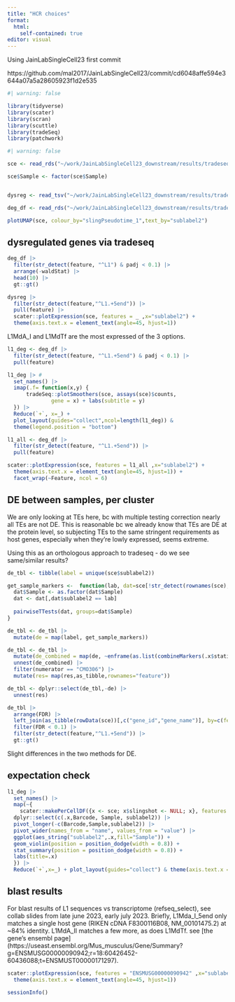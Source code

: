 ```yaml
---
title: "HCR choices"
format: 
  html:
    self-contained: true
editor: visual
---
```


Using JainLabSingleCell23 first commit

https://github.com/mal2017/JainLabSingleCell23/commit/cd6048affe594e3644a07a5a28605923f1d2e535

```r
#| warning: false

library(tidyverse)
library(scater)
library(scran)
library(scuttle)
library(tradeSeq)
library(patchwork)
```

```r
#| warning: false

sce <- read_rds("~/work/JainLabSingleCell23_downstream/results/tradeseq/juvenile_13d_wt_null.cellranger.sce.germ_cell.tradeseq.rds")

sce$Sample <- factor(sce$Sample)


dysreg <- read_tsv("~/work/JainLabSingleCell23_downstream/results/tradeseq/juvenile_13d_wt_null.cellranger.germ_cell.gene_clusters.tsv")

deg_df <- read_rds("~/work/JainLabSingleCell23_downstream/results/tradeseq/juvenile_13d_wt_null.cellranger.germ_cell.deg.rds")
```

```r

plotUMAP(sce, colour_by="slingPseudotime_1",text_by="sublabel2")
```

## dysregulated genes via tradeseq

```r
deg_df |> 
  filter(str_detect(feature, "^L1") & padj < 0.1) |>
  arrange(-waldStat) |>
  head(10) |>
  gt::gt()
```

```r
dysreg |>
  filter(str_detect(feature,"^L1.+5end")) |>
  pull(feature) |>
  scater::plotExpression(sce, features = _ ,x="sublabel2") +
  theme(axis.text.x = element_text(angle=45, hjust=1))
```

L1MdA_I and L1MdTf are the most expressed of the 3 options.

```r
l1_deg <- deg_df |> 
  filter(str_detect(feature, "^L1.+5end") & padj < 0.1) |>
  pull(feature)

l1_deg |> #
  set_names() |>
  imap(.f= function(x,y) {
      tradeSeq::plotSmoothers(sce, assays(sce)$counts,
              gene = x) + labs(subtitle = y)
  }) |>
  Reduce(`+`, x=_) +
  plot_layout(guides="collect",ncol=length(l1_deg)) &
  theme(legend.position = "bottom")
```

```r
l1_all <- deg_df |> 
  filter(str_detect(feature, "^L1.+5end")) |>
  pull(feature)

scater::plotExpression(sce, features = l1_all ,x="sublabel2") +
  theme(axis.text.x = element_text(angle=45, hjust=1)) +
  facet_wrap(~Feature, ncol = 6)
```

## DE between samples, per cluster

We are only looking at TEs here, bc with multiple testing correction nearly all TEs are not DE. This is reasonable bc we already know that TEs are DE at the protein level, so subjecting TEs to the same stringent requirements as host genes, especially when they're lowly expressed, seems extreme.

Using this as an orthologous approach to tradeseq - do we see same/similar results?

```r
de_tbl <- tibble(label = unique(sce$sublabel2))

get_sample_markers <-  function(lab, dat=sce[!str_detect(rownames(sce),"ENSMUSG"),]) {
  dat$Sample <- as.factor(dat$Sample)
  dat <- dat[,dat$sublabel2 == lab]
  
  pairwiseTTests(dat, groups=dat$Sample)
}

de_tbl <- de_tbl |>
  mutate(de = map(label, get_sample_markers))

de_tbl <- de_tbl |>
  mutate(de_combined = map(de, ~enframe(as.list(combineMarkers(.x$statistics,.x$pairs)),name="numerator",value="res"))) |>
  unnest(de_combined) |>
  filter(numerator == "CMO306") |>
  mutate(res= map(res,as_tibble,rownames="feature"))

de_tbl <- dplyr::select(de_tbl,-de) |>
  unnest(res)
```

```r
de_tbl |> 
  arrange(FDR) |>
  left_join(as_tibble(rowData(sce))[,c("gene_id","gene_name")], by=c(feature="gene_id")) |>
  filter(FDR < 0.1) |>
  filter(str_detect(feature,"^L1.+5end")) |>
  gt::gt()
```

Slight differences in the two methods for DE.

## expectation check

```r
l1_deg |>
  set_names() |>
  map(~{
    scater::makePerCellDF({x <- sce; x$slingshot <- NULL; x}, features = .x) |>
  dplyr::select(c(.x,Barcode, Sample, sublabel2)) |>
  pivot_longer(-c(Barcode,Sample,sublabel2)) |>
  pivot_wider(names_from = "name", values_from = "value") |>
  ggplot(aes_string("sublabel2",.x,fill="Sample")) +
  geom_violin(position = position_dodge(width = 0.8)) +
  stat_summary(position = position_dodge(width = 0.8)) +
  labs(title=.x)
  }) |>
  Reduce(`+`,x=_) + plot_layout(guides="collect") & theme(axis.text.x = element_text(angle=45, hjust=1))

```

## blast results

For blast results of L1 sequences vs transcriptome (refseq_select), see collab slides from late june 2023, early july 2023. Briefly, L1Mda_I_5end only matches a single host gene (RIKEN cDNA F8300116B08, NM_00101475.2) at \~84% identity. L1MdA_II matches a few more, as does L1MdTf. see \[the gene's ensembl page\](https://useast.ensembl.org/Mus_musculus/Gene/Summary?g=ENSMUSG00000090942;r=18:60426452-60436088;t=ENSMUST00000171297).

```r
scater::plotExpression(sce, features = "ENSMUSG00000090942" ,x="sublabel2") +
  theme(axis.text.x = element_text(angle=45, hjust=1))
```

```r
sessionInfo()
```
